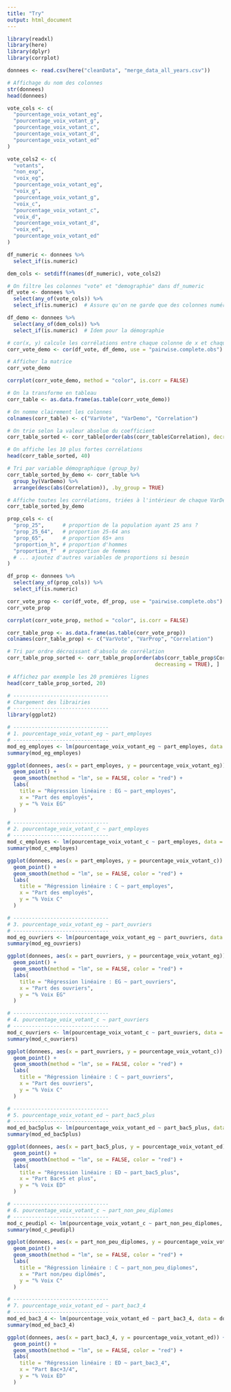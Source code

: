 ```yaml
---
title: "Try"
output: html_document
---
```


```r
library(readxl)
library(here)
library(dplyr)
library(corrplot)
```

```r
donnees <- read.csv(here("cleanData", "merge_data_all_years.csv"))

# Affichage du nom des colonnes
str(donnees)
head(donnees)
```

```r
vote_cols <- c(
  "pourcentage_voix_votant_eg",
  "pourcentage_voix_votant_g",
  "pourcentage_voix_votant_c",
  "pourcentage_voix_votant_d",
  "pourcentage_voix_votant_ed"
)

vote_cols2 <- c(
  "votants", 
  "non_exp", 
  "voix_eg", 
  "pourcentage_voix_votant_eg",
  "voix_g", 
  "pourcentage_voix_votant_g",
  "voix_c", 
  "pourcentage_voix_votant_c",
  "voix_d", 
  "pourcentage_voix_votant_d",
  "voix_ed",
  "pourcentage_voix_votant_ed"
)

df_numeric <- donnees %>%
  select_if(is.numeric)

dem_cols <- setdiff(names(df_numeric), vote_cols2)

# On filtre les colonnes "vote" et "demographie" dans df_numeric
df_vote <- donnees %>%
  select(any_of(vote_cols)) %>%
  select_if(is.numeric)  # Assure qu'on ne garde que des colonnes numériques

df_demo <- donnees %>%
  select(any_of(dem_cols)) %>%
  select_if(is.numeric)  # Idem pour la démographie

# cor(x, y) calcule les corrélations entre chaque colonne de x et chaque colonne de y
corr_vote_demo <- cor(df_vote, df_demo, use = "pairwise.complete.obs")

# Afficher la matrice
corr_vote_demo

corrplot(corr_vote_demo, method = "color", is.corr = FALSE)

# On la transforme en tableau
corr_table <- as.data.frame(as.table(corr_vote_demo))

# On nomme clairement les colonnes
colnames(corr_table) <- c("VarVote", "VarDemo", "Correlation")

# On trie selon la valeur absolue du coefficient
corr_table_sorted <- corr_table[order(abs(corr_table$Correlation), decreasing = TRUE), ]

# On affiche les 10 plus fortes corrélations
head(corr_table_sorted, 40)

# Tri par variable démographique (group_by) 
corr_table_sorted_by_demo <- corr_table %>%
  group_by(VarDemo) %>%
  arrange(desc(abs(Correlation)), .by_group = TRUE)

# Affiche toutes les corrélations, triées à l'intérieur de chaque VarDemo
corr_table_sorted_by_demo
```

```r
prop_cols <- c(
  "prop_25",      # proportion de la population ayant 25 ans ?
  "prop_25_64",   # proportion 25-64 ans
  "prop_65",      # proportion 65+ ans
  "proportion_h", # proportion d'hommes
  "proportion_f"  # proportion de femmes
  # ... ajoutez d'autres variables de proportions si besoin
)

df_prop <- donnees %>%
  select(any_of(prop_cols)) %>%
  select_if(is.numeric)

corr_vote_prop <- cor(df_vote, df_prop, use = "pairwise.complete.obs")
corr_vote_prop

corrplot(corr_vote_prop, method = "color", is.corr = FALSE)

corr_table_prop <- as.data.frame(as.table(corr_vote_prop))
colnames(corr_table_prop) <- c("VarVote", "VarProp", "Correlation")

# Tri par ordre décroissant d'absolu de corrélation
corr_table_prop_sorted <- corr_table_prop[order(abs(corr_table_prop$Correlation), 
                                                decreasing = TRUE), ]

# Affichez par exemple les 20 premières lignes 
head(corr_table_prop_sorted, 20)
```

```r
# -------------------------------
# Chargement des librairies
# -------------------------------
library(ggplot2)

# -------------------------------
# 1. pourcentage_voix_votant_eg ~ part_employes
# -------------------------------
mod_eg_employes <- lm(pourcentage_voix_votant_eg ~ part_employes, data = donnees)
summary(mod_eg_employes)

ggplot(donnees, aes(x = part_employes, y = pourcentage_voix_votant_eg)) +
  geom_point() +
  geom_smooth(method = "lm", se = FALSE, color = "red") +
  labs(
    title = "Régression linéaire : EG ~ part_employes",
    x = "Part des employés",
    y = "% Voix EG"
  )

# -------------------------------
# 2. pourcentage_voix_votant_c ~ part_employes
# -------------------------------
mod_c_employes <- lm(pourcentage_voix_votant_c ~ part_employes, data = donnees)
summary(mod_c_employes)

ggplot(donnees, aes(x = part_employes, y = pourcentage_voix_votant_c)) +
  geom_point() +
  geom_smooth(method = "lm", se = FALSE, color = "red") +
  labs(
    title = "Régression linéaire : C ~ part_employes",
    x = "Part des employés",
    y = "% Voix C"
  )

# -------------------------------
# 3. pourcentage_voix_votant_eg ~ part_ouvriers
# -------------------------------
mod_eg_ouvriers <- lm(pourcentage_voix_votant_eg ~ part_ouvriers, data = donnees)
summary(mod_eg_ouvriers)

ggplot(donnees, aes(x = part_ouvriers, y = pourcentage_voix_votant_eg)) +
  geom_point() +
  geom_smooth(method = "lm", se = FALSE, color = "red") +
  labs(
    title = "Régression linéaire : EG ~ part_ouvriers",
    x = "Part des ouvriers",
    y = "% Voix EG"
  )

# -------------------------------
# 4. pourcentage_voix_votant_c ~ part_ouvriers
# -------------------------------
mod_c_ouvriers <- lm(pourcentage_voix_votant_c ~ part_ouvriers, data = donnees)
summary(mod_c_ouvriers)

ggplot(donnees, aes(x = part_ouvriers, y = pourcentage_voix_votant_c)) +
  geom_point() +
  geom_smooth(method = "lm", se = FALSE, color = "red") +
  labs(
    title = "Régression linéaire : C ~ part_ouvriers",
    x = "Part des ouvriers",
    y = "% Voix C"
  )

# -------------------------------
# 5. pourcentage_voix_votant_ed ~ part_bac5_plus
# -------------------------------
mod_ed_bac5plus <- lm(pourcentage_voix_votant_ed ~ part_bac5_plus, data = donnees)
summary(mod_ed_bac5plus)

ggplot(donnees, aes(x = part_bac5_plus, y = pourcentage_voix_votant_ed)) +
  geom_point() +
  geom_smooth(method = "lm", se = FALSE, color = "red") +
  labs(
    title = "Régression linéaire : ED ~ part_bac5_plus",
    x = "Part Bac+5 et plus",
    y = "% Voix ED"
  )

# -------------------------------
# 6. pourcentage_voix_votant_c ~ part_non_peu_diplomes
# -------------------------------
mod_c_peudipl <- lm(pourcentage_voix_votant_c ~ part_non_peu_diplomes, data = donnees)
summary(mod_c_peudipl)

ggplot(donnees, aes(x = part_non_peu_diplomes, y = pourcentage_voix_votant_c)) +
  geom_point() +
  geom_smooth(method = "lm", se = FALSE, color = "red") +
  labs(
    title = "Régression linéaire : C ~ part_non_peu_diplomes",
    x = "Part non/peu diplômés",
    y = "% Voix C"
  )

# -------------------------------
# 7. pourcentage_voix_votant_ed ~ part_bac3_4
# -------------------------------
mod_ed_bac3_4 <- lm(pourcentage_voix_votant_ed ~ part_bac3_4, data = donnees)
summary(mod_ed_bac3_4)

ggplot(donnees, aes(x = part_bac3_4, y = pourcentage_voix_votant_ed)) +
  geom_point() +
  geom_smooth(method = "lm", se = FALSE, color = "red") +
  labs(
    title = "Régression linéaire : ED ~ part_bac3_4",
    x = "Part Bac+3/4",
    y = "% Voix ED"
  )
```